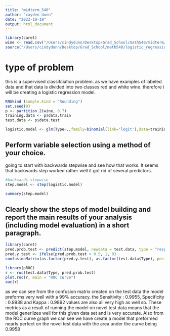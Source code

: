 ```yaml
---
title: "midterm_540"
author: "cayden dunn"
date: "2022-10-19"
output: html_document
---
```


```r
library(caret)
wine <- read.csv("/Users/cindydunn/Desktop/Grad_School/math540/midterm/data/wine.csv")
source("/Users/cindydunn/Desktop/Grad_School/math540/logistic_regression/myfunctions copy.r")
```

# type of problem
this is a supervised classifciation problem. as we have examples of labeled data and that data is divided into two classes red and white wine. therefore i will be creating a logistic regression model.

```r
RNGkind (sample.kind = "Rounding")
set.seed(0)
p <- partition.2(wine, 0.7)
training.data <- p$data.train
test.data <- p$data.test

logistic.model <- glm(Type~.,family=binomial(link='logit'),data=training.data)
```

## Perform variable selection using a method of your choice.
going to start with backwards stepwise and see how that works. It seems that backwards step worked rather well it got rid of several predictors. 

```r
#backwards stepwise 
step.model <- step(logistic.model)

summary(step.model)
```

## Clearly show the steps of model building and report the main results of your analysis (including model evaluation) in a short paragraph.
```r
library(caret)
pred.prob.test <- predict(step.model, newdata = test.data, type = "response")
pred.y.test <- ifelse(pred.prob.test > 0.5, 1, 0)
confusionMatrix(as.factor(pred.y.test), as.factor(test.data$Type), positive = "1")

library(pROC)
r <- roc(test.data$Type, pred.prob.test)
plot.roc(r, main = "ROC curve")
auc(r)
```

as we can see from the confusion matrix created on the test data the model preforms very well with a 99% accuracy. the Sensitivity : 0.9955, Specificity : 0.9938 and Kappa : 0.9892 values are also all very high as well so. These metrics as a result of running the model on novel test data means that the model generilzes well for this given data set and is very accurate. Also from the ROC curve graph we can see we have create a model that preformed nearly perfect on the novel test data with the area under the curve being 0.9958